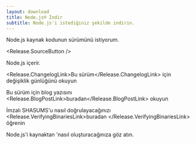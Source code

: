 ```yaml
---
layout: download
title: Node.js® İndir
subtitle: Node.js'i istediğiniz şekilde indirin.
---
```


<section>
Node.js kaynak kodunun <Release.VersionDropdown /> sürümünü istiyorum.

<Release.SourceButton />
</section>

<section>
Node.js <Release.NpmLink /> içerir.

<Release.ChangelogLink>Bu sürüm</Release.ChangelogLink> için değişiklik
günlüğünü okuyun

Bu sürüm için blog yazısını <Release.BlogPostLink>buradan</Release.BlogPostLink> okuyun

İmzalı SHASUMS'u nasıl doğrulayacağınızı <Release.VerifyingBinariesLink>buradan </Release.VerifyingBinariesLink> öğrenin

<LinkWithArrow href="https://github.com/nodejs/node/blob/main/BUILDING.md#building-nodejs-on-supported-platforms">Node.js'i kaynaktan </LinkWithArrow>'nasıl oluşturacağınıza göz atın.
</section>
